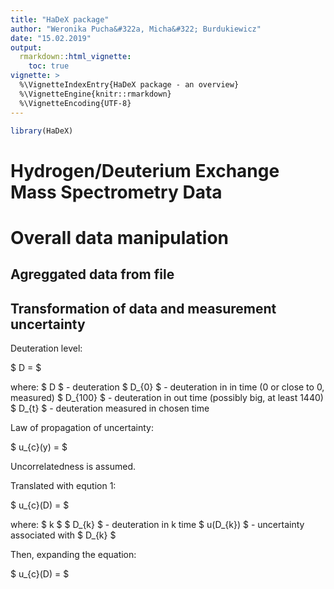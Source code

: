 ```yaml
---
title: "HaDeX package"
author: "Weronika Pucha&#322a, Micha&#322; Burdukiewicz"
date: "15.02.2019"
output: 
  rmarkdown::html_vignette:
    toc: true
vignette: >
  %\VignetteIndexEntry{HaDeX package - an overview}
  %\VignetteEngine{knitr::rmarkdown}
  %\VignetteEncoding{UTF-8}
---
```


```r
library(HaDeX)
```

# Hydrogen/Deuterium Exchange Mass Spectrometry Data 


# Overall data manipulation

## Agreggated data from file

## Transformation of data and measurement uncertainty

Deuteration level:

$ D = \frac{D_{t} - D_{0}}{D_{100} - D_{0}} $

where:
$ D $ - deuteration 
$ D_{0} $ - deuteration in in time (0 or close to 0, measured)
$ D_{100} $ - deuteration in out time (possibly big, at least 1440)
$ D_{t} $ - deuteration measured in chosen time

Law of propagation of uncertainty:

$ u_{c}(y) = \sqrt{\sum_{k} \bigg[ \frac{\partial y}{\partial x_{k}} u(x_{k}) \bigg]^2} $

Uncorrelatedness is assumed.

Translated with eqution 1:

$ u_{c}(D) = \sqrt{\sum_{k} \bigg[ \frac{\partial D}{\partial D_{k}} u(D_{k}) \bigg]^2 } $

where:
$ k \in {0, t, 100} $
$ D_{k} $ - deuteration in k time
$ u(D_{k}) $ - uncertainty associated with $ D_{k} $

Then, expanding the equation:

$ u_{c}(D) = \sqrt{ \bigg[ \frac{1}{D_{100}-D_{0}} u(D_{t}) \bigg]^2 + \bigg[ \frac{D_{t} - D_{100}}{(D_{100}-D_{0})^2} u(D_{0}) \bigg]^2 + \bigg[ \frac{D_{0} - D_{t}}{(D_{100}-D_{0})^2} u(D_{100}) \bigg]^2} $

